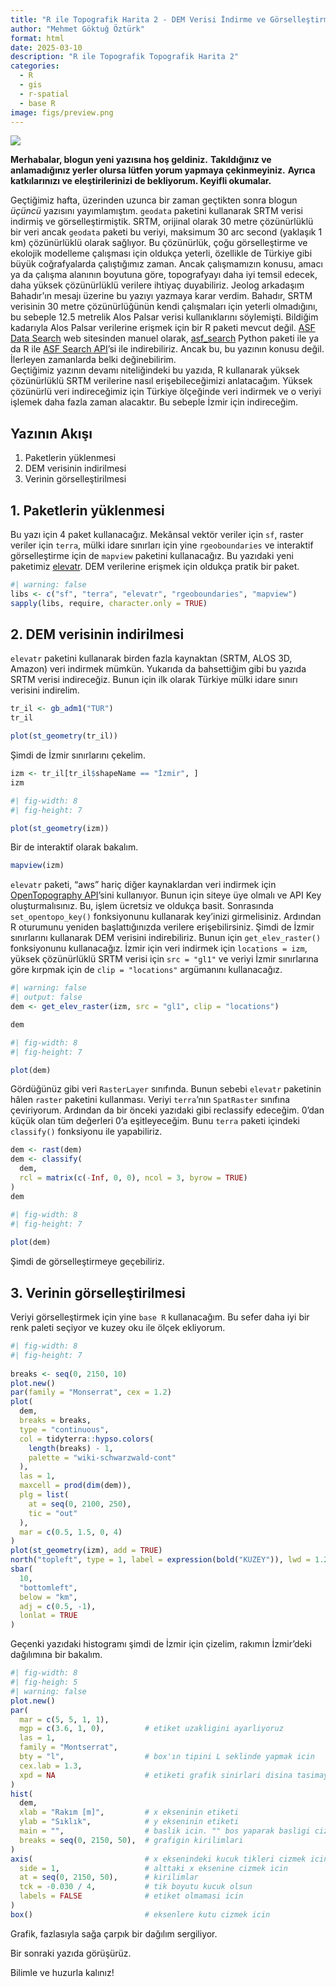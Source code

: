 ```yaml
---
title: "R ile Topografik Harita 2 - DEM Verisi İndirme ve Görselleştirme"
author: "Mehmet Göktuğ Öztürk"
format: html
date: 2025-03-10
description: "R ile Topografik Topografik Harita 2"
categories:
  - R
  - gis
  - r-spatial
  - base R
image: figs/preview.png
---
```


![](figs/preview.png)

**Merhabalar, blogun yeni yazısına hoş geldiniz.** 
**Takıldığınız ve anlamadığınız yerler olursa lütfen yorum yapmaya çekinmeyiniz.** 
**Ayrıca katkılarınızı ve eleştirilerinizi de bekliyorum. Keyifli okumalar.**

Geçtiğimiz hafta, üzerinden uzunca bir zaman geçtikten sonra blogun *üçüncü* yazısını yayımlamıştım.
`geodata` paketini kullanarak SRTM verisi indirmiş ve görselleştirmiştik.
SRTM, orijinal olarak 30 metre çözünürlüklü bir veri ancak `geodata` paketi bu veriyi, maksimum 30 arc second (yaklaşık 1 km) çözünürlüklü olarak sağlıyor.
Bu çözünürlük, çoğu görselleştirme ve ekolojik modelleme çalışması için oldukça yeterli, özellikle de Türkiye gibi büyük coğrafyalarda çalıştığımız zaman.
Ancak çalışmamızın konusu, amacı ya da çalışma alanının boyutuna göre, topografyayı daha iyi temsil edecek, daha yüksek çözünürlüklü verilere ihtiyaç duyabiliriz.
Jeolog arkadaşım Bahadır'ın mesajı üzerine bu yazıyı yazmaya karar verdim.
Bahadır, SRTM verisinin 30 metre çözünürlüğünün kendi çalışmaları için yeterli olmadığını, bu sebeple 12.5 metrelik Alos Palsar verisi kullanıklarını söylemişti.
Bildiğim kadarıyla Alos Palsar verilerine erişmek için bir R paketi mevcut değil.
[ASF Data Search](https://search.asf.alaska.edu) web sitesinden manuel olarak, [asf_search](https://docs.asf.alaska.edu/asf_search/basics/) Python paketi ile ya da R ile [ASF Search API](https://docs.asf.alaska.edu/api/basics/)'si ile indirebiliriz.
Ancak bu, bu yazının konusu değil.
İlerleyen zamanlarda belki değinebilirim.  
Geçtiğimiz yazının devamı niteliğindeki bu yazıda, R kullanarak yüksek çözünürlüklü SRTM verilerine nasıl erişebileceğimizi anlatacağım.
Yüksek çözünürlü veri indireceğimiz için Türkiye ölçeğinde veri indirmek ve o veriyi işlemek daha fazla zaman alacaktır.
Bu sebeple İzmir için indireceğim.

## Yazının Akışı

1.  Paketlerin yüklenmesi
2.  DEM verisinin indirilmesi
3.  Verinin görselleştirilmesi 

## 1. Paketlerin yüklenmesi

Bu yazı için 4 paket kullanacağız. 
Mekânsal vektör veriler için `sf`, raster veriler için `terra`, mülki idare sınırları için yine `rgeoboundaries` ve interaktif görselleştirme için de `mapview` paketini kullanacağız.
Bu yazıdaki yeni paketimiz [elevatr](https://cran.r-project.org/web/packages/elevatr/index.html).
DEM verilerine erişmek için oldukça pratik bir paket. 

```r
#| warning: false
libs <- c("sf", "terra", "elevatr", "rgeoboundaries", "mapview")
sapply(libs, require, character.only = TRUE)
```

## 2. DEM verisinin indirilmesi

`elevatr` paketini kullanarak birden fazla kaynaktan (SRTM, ALOS 3D, Amazon) veri indirmek mümkün.
Yukarıda da bahsettiğim gibi bu yazıda SRTM verisi indireceğiz.
Bunun için ilk olarak Türkiye mülki idare sınırı verisini indirelim.

```r
tr_il <- gb_adm1("TUR")
tr_il
```

```r
plot(st_geometry(tr_il))
```

Şimdi de İzmir sınırlarını çekelim.

```r
izm <- tr_il[tr_il$shapeName == "İzmir", ]
izm
```

```r
#| fig-width: 8
#| fig-height: 7

plot(st_geometry(izm))
```

Bir de interaktif olarak bakalım.

```r
mapview(izm)
```

`elevatr` paketi, "aws" hariç diğer kaynaklardan veri indirmek için [OpenTopography API](https://opentopography.org/)'sini kullanıyor.
Bunun için siteye üye olmalı ve API Key oluşturmalısınız.
Bu, işlem ücretsiz ve oldukça basit.
Sonrasında `set_opentopo_key()` fonksiyonunu kullanarak key'inizi girmelisiniz.
Ardından R oturumunu yeniden başlattığınızda verilere erişebilirsiniz.
Şimdi de İzmir sınırlarını kullanarak DEM verisini indirebiliriz.
Bunun için `get_elev_raster()` fonksiyonunu kullanacağız.
İzmir için veri indirmek için `locations = izm`, yüksek çözünürlüklü SRTM verisi için `src = "gl1"` ve veriyi İzmir sınırlarına göre kırpmak için de `clip = "locations"` argümanını kullanacağız.

```r
#| warning: false
#| output: false 
dem <- get_elev_raster(izm, src = "gl1", clip = "locations")
```

```r
dem
```

```r
#| fig-width: 8
#| fig-height: 7

plot(dem)
```

Gördüğünüz gibi veri `RasterLayer` sınıfında.
Bunun sebebi `elevatr` paketinin hâlen `raster` paketini kullanması.
Veriyi `terra`'nın `SpatRaster` sınıfına çeviriyorum. 
Ardından da bir önceki yazıdaki gibi reclassify edeceğim.
0'dan küçük olan tüm değerleri 0'a eşitleyeceğim.
Bunu `terra` paketi içindeki `classify()` fonksiyonu ile yapabiliriz.

```r
dem <- rast(dem)
dem <- classify(
  dem, 
  rcl = matrix(c(-Inf, 0, 0), ncol = 3, byrow = TRUE)
)
dem
```

```r
#| fig-width: 8
#| fig-height: 7
 
plot(dem)
```

Şimdi de görselleştirmeye geçebiliriz.

## 3. Verinin görselleştirilmesi

Veriyi görselleştirmek için yine `base R` kullanacağım.
Bu sefer daha iyi bir renk paleti seçiyor ve kuzey oku ile ölçek ekliyorum.

```r
#| fig-width: 8
#| fig-height: 7
 
breaks <- seq(0, 2150, 10)
plot.new()
par(family = "Monserrat", cex = 1.2)
plot(
  dem, 
  breaks = breaks,
  type = "continuous",
  col = tidyterra::hypso.colors(
    length(breaks) - 1, 
    palette = "wiki-schwarzwald-cont"
  ), 
  las = 1,
  maxcell = prod(dim(dem)),
  plg = list(
    at = seq(0, 2100, 250),
    tic = "out"
  ),
  mar = c(0.5, 1.5, 0, 4)
)
plot(st_geometry(izm), add = TRUE)
north("topleft", type = 1, label = expression(bold("KUZEY")), lwd = 1.2)
sbar(
  10, 
  "bottomleft", 
  below = "km",
  adj = c(0.5, -1),
  lonlat = TRUE
)
```

Geçenki yazıdaki histogramı şimdi de İzmir için çizelim, rakımın İzmir'deki dağılımına bir bakalım.

```r
#| fig-width: 8
#| fig-heigh: 5
#| warning: false
plot.new()
par(
  mar = c(5, 5, 1, 1),
  mgp = c(3.6, 1, 0),         # etiket uzakligini ayarliyoruz
  las = 1, 
  family = "Montserrat", 
  bty = "l",                  # box'ın tipini L seklinde yapmak icin
  cex.lab = 1.3,
  xpd = NA                    # etiketi grafik sinirlari disina tasimaya izin verir
)
hist(
  dem,
  xlab = "Rakım [m]",         # x ekseninin etiketi
  ylab = "Sıklık",            # y ekseninin etiketi
  main = "",                  # baslik icin. "" bos yaparak basligi cizmiyorum
  breaks = seq(0, 2150, 50),  # grafigin kirilimlari
)
axis(                         # x eksenindeki kucuk tikleri cizmek icin
  side = 1,                   # alttaki x eksenine cizmek icin
  at = seq(0, 2150, 50),      # kirilimlar
  tck = -0.030 / 4,           # tik boyutu kucuk olsun
  labels = FALSE              # etiket olmamasi icin
) 
box()                         # eksenlere kutu cizmek icin
```

Grafik, fazlasıyla sağa çarpık bir dağılım sergiliyor. 

Bir sonraki yazıda görüşürüz.

Bilimle ve huzurla kalınız!